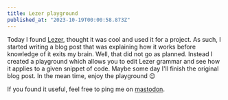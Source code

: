 ```yaml
---
title: Lezer playground
published_at: "2023-10-19T00:00:58.873Z"
---
```



Today I found [Lezer](https://lezer.codemirror.net/), thought it was cool and
used it for a project. As such, I started writing a blog post that was explaining
how it works before knowledge of it exits my brain. Well, that did not go as planned.
Instead I created a playground which allows you to edit Lezer grammar and see
how it applies to a given snippet of code. Maybe some day I'll finish the original
blog post. In the mean time, enjoy the playground 😉

If you found it useful, feel free to ping me on [mastodon](https://tech.lgbt/@isbl).

<Outlet />
